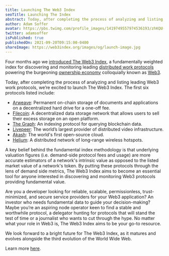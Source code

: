 ```yaml
---
title: Launching The Web3 Index
seoTitle: Launching The Index
abstract: Today, after completing the process of analyzing and listing leading Web3 work protocols, we’re excited to launch The Web3 Index.
author: Adam Soffer
avatar: https://pbs.twimg.com/profile_images/1419749557974536193/zhKQU-Fo_400x400.jpg
twitter: adamsoffer
isPublished: true
publishedOn: 2021-09-20T09:15:00-0400
shareImage: https://web3index.org/images/og/launch-image.jpg
---
```


Four months ago we [introduced The Web3 Index](https://web3index.org/blog/introducing-the-web3-index), a fundamentally weighted index for discovering and monitoring leading [distributed work protocols](https://www.gemini.com/cryptopedia/distributed-work-protocols-web3-lpt-fil-grt) powering the burgeoning [ownership economy](https://variant.fund/the-ownership-economy-crypto-and-consumer-software/) colloquially known as [Web3](https://eshita.mirror.xyz/H5bNIXATsWUv_QbbEz6lckYcgAa2rhXEPDRkecOlCOI).

Today, after completing the process of analyzing and listing leading Web3 work protocols, we’re excited to launch The Web3 Index. The first six protocols listed include:

- [Arweave](https://www.arweave.org/): Permanent on-chain storage of documents and applications on a decentralized hard drive for a one-off fee.
- [Filecoin](https://filecoin.io/): A decentralized data storage network that allows users to sell their excess storage on an open platform.
- [The Graph](https://thegraph.com/): An indexing protocol for querying blockchain data.
- [Livepeer](https://livepeer.org/): The world’s largest provider of distributed video infrastructure.
- [Akash](https://akash.network/): The world's first open-source cloud.
- [Helium](https://www.helium.com/): A distributed network of long-range wireless hotspots.

A key belief behind the fundamental index methodology is that underlying valuation figures (i.e. demand-side protocol fees and usage) are more accurate estimators of a network's intrinsic value as opposed to the listed market value of a network's token. By putting these protocols through the lens of demand side metrics, The Web3 Index aims to become an essential tool for anyone interested in discovering and monitoring Web3 protocols providing fundamental value.

Are you a developer looking for reliable, scalable, permissionless, trust-minimized, and secure service providers for your Web3 application? An investor who needs fundamental data to guide your decision-making? Maybe you’re an aspiring node operator keen to find a stable and worthwhile protocol, a delegator hunting for protocols that will stand the test of time or a journalist who wants to cut through the hype. No matter what your role in Web3 is, The Web3 Index aims to be your go-to resource.

We look forward to a bright future for The Web3 Index, as it matures and evolves alongside the third evolution of the World Wide Web.

Learn more [here](https://web3index.org/).
